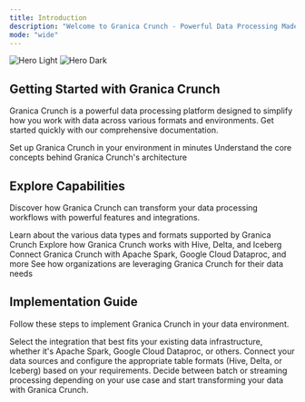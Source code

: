 ```yaml
---
title: Introduction
description: "Welcome to Granica Crunch - Powerful Data Processing Made Simple"
mode: "wide"
---
```


<img
  className="block dark:hidden"
  src="/images/hero-light.png"
  alt="Hero Light"
/>
<img
  className="hidden dark:block"
  src="/images/hero-dark.png"
  alt="Hero Dark"
/>

## Getting Started with Granica Crunch

Granica Crunch is a powerful data processing platform designed to simplify how you work with data across various formats and environments. Get started quickly with our comprehensive documentation.

<CardGroup cols={2}>
  <Card
    title="Quick Setup"
    icon="rocket"
    href="https://mintlify.com/docs/quickstart"
  >
    Set up Granica Crunch in your environment in minutes
  </Card>
  <Card
    title="How It Works"
    icon="gears"
    href="https://mintlify.com/docs/development"
  >
    Understand the core concepts behind Granica Crunch's architecture
  </Card>
</CardGroup>

## Explore Capabilities

Discover how Granica Crunch can transform your data processing workflows with powerful features and integrations.

<CardGroup cols={2}>
  <Card
    title="Data Formats"
    icon="database"
    href="https://mintlify.com/docs/settings/global"
  >
    Learn about the various data types and formats supported by Granica Crunch
  </Card>
  <Card
    title="Table Formats"
    icon="table"
    href="https://mintlify.com/docs/api-playground/openapi"
  >
    Explore how Granica Crunch works with Hive, Delta, and Iceberg
  </Card>
  <Card
    title="Integrations"
    icon="plug"
    href="https://mintlify.com/docs/content/components/accordions"
  >
    Connect Granica Crunch with Apache Spark, Google Cloud Dataproc, and more
  </Card>
  <Card
    title="Use Cases"
    icon="lightbulb"
    href="https://mintlify.com/customers"
  >
    See how organizations are leveraging Granica Crunch for their data needs
  </Card>
</CardGroup>

## Implementation Guide

Follow these steps to implement Granica Crunch in your data environment.

<Steps>
  <Step title="Choose Your Integration">
    Select the integration that best fits your existing data infrastructure, whether it's Apache Spark, Google Cloud Dataproc, or others.
  </Step>
  <Step title="Configure Data Sources">
    Connect your data sources and configure the appropriate table formats (Hive, Delta, or Iceberg) based on your requirements.
  </Step>
  <Step title="Set Up Processing Mode">
    Decide between batch or streaming processing depending on your use case and start transforming your data with Granica Crunch.
  </Step>
</Steps>
